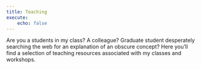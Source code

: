 ```yaml
---
title: Teaching
execute:
    echo: false
---
```


Are you a students in my class? A colleague? Graduate student desperately searching the web for an explanation of an obscure concept? Here you'll find a selection of teaching resources associated with my classes and workshops.

